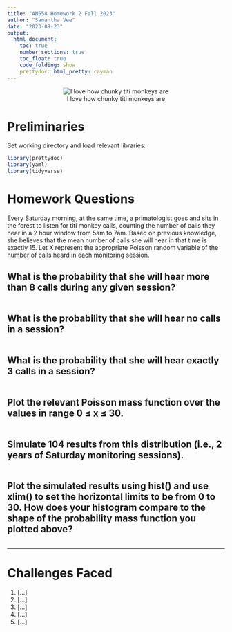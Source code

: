 ```yaml
---
title: "AN558 Homework 2 Fall 2023"
author: "Samantha Vee"
date: "2023-09-23"
output: 
  html_document:
    toc: true
    number_sections: true
    toc_float: true
    code_folding: show
    prettydoc::html_pretty: cayman
---
```

<center>
![I love how chunky titi monkeys are](https://assets.isu.pub/document-structure/230706143934-6b4b2e34ca282ca67a8b26f4876f1f60/v1/ded975c198157a739b4ac00ce82f800b.jpeg)
</center>

# Preliminaries

Set working directory and load relevant libraries:
```r
library(prettydoc)
library(yaml)
library(tidyverse)
```

# Homework Questions
Every Saturday morning, at the same time, a primatologist goes and sits in the forest to listen for titi monkey calls, counting the number of calls they hear in a 2 hour window from 5am to 7am. Based on previous knowledge, she believes that the mean number of calls she will hear in that time is exactly 15. Let X represent the appropriate Poisson random variable of the number of calls heard in each monitoring session.


## What is the probability that she will hear more than 8 calls during any given session?
```r

```
## What is the probability that she will hear no calls in a session?
```r

```
## What is the probability that she will hear exactly 3 calls in a session?
```r

```
## Plot the relevant Poisson mass function over the values in range 0 ≤ x ≤ 30.
```r

```
## Simulate 104 results from this distribution (i.e., 2 years of Saturday monitoring sessions).
```r

```
## Plot the simulated results using hist() and use xlim() to set the horizontal limits to be from 0 to 30. How does your histogram compare to the shape of the probability mass function you plotted above?
```r

```
---
# Challenges Faced
1. [...] <br>
2. [...] <br>
3. [...] <br>
4. [...] <br>
5. [...]
